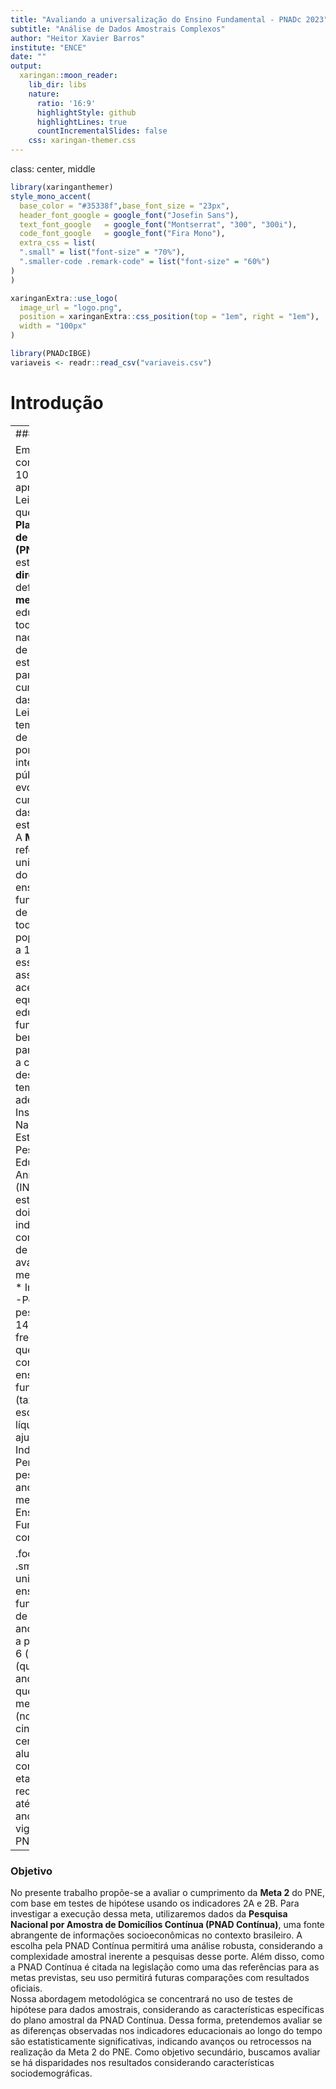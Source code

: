 ```yaml
---
title: "Avaliando a universalização do Ensino Fundamental - PNADc 2023"
subtitle: "Análise de Dados Amostrais Complexos"
author: "Heitor Xavier Barros"
institute: "ENCE"
date: ""
output:
  xaringan::moon_reader:
    lib_dir: libs
    nature:
      ratio: '16:9'
      highlightStyle: github
      highlightLines: true
      countIncrementalSlides: false
    css: xaringan-themer.css
---
```

class: center, middle
```r
library(xaringanthemer)
style_mono_accent(
  base_color = "#35338f",base_font_size = "23px",
  header_font_google = google_font("Josefin Sans"),
  text_font_google   = google_font("Montserrat", "300", "300i"),
  code_font_google   = google_font("Fira Mono"),
  extra_css = list(
  ".small" = list("font-size" = "70%"),
  ".smaller-code .remark-code" = list("font-size" = "60%")
)
)
```

```r
xaringanExtra::use_logo(
  image_url = "logo.png",
  position = xaringanExtra::css_position(top = "1em", right = "1em"),
  width = "100px"
)
```

```r
library(PNADcIBGE)
variaveis <- readr::read_csv("variaveis.csv")
```

# Introdução

---
### Motivação

Em 2024, completam-se 10 anos da aprovação da Lei N.° 13.005, que trata do **Plano Nacional de Educação (PNE)**. O PNE estabelece **10 diretrizes** e define **20 metas** para a educação em todo o território nacional, além de propor estratégias para auxiliar no cumprimento das metas. A Lei N.° 13.005 tem vigência de 10 anos e, portanto, é de interesse público aferir a evolução no cumprimento das metas estabelecidas.
</br>
A **Meta 2**, que refere-se a universalização do acesso ao ensino fundamental de 9 anos para toda a população de 6 a 14 anos, é essencial para assegurar o acesso equitativo à educação fundamental, bem como para promover a conclusão dessa etapa no tempo adequado. O Instituto Nacional de Estudos e Pesquisas Educacionais Anísio Teixeira (INEP) estabeleceu dois indicadores como formas de medir avanços nesta meta. Eles são:
* Indicador 2A -Percentual de pessoas de 6 a 14 anos que frequentam ou que já concluíram o ensino fundamental (taxa de escolarização líquida ajustada);
*  Indicador 2B - Percentual de pessoas de 16 anos com pelo menos o Ensino Fundamental concluído.

.footer[
.small[**Meta 2**: universalizar o ensino fundamental de 9 (nove) anos para toda a população de 6 (seis) a 14 (quatorze) anos e garantir que pelo menos 95% (noventa e cinco por cento) dos alunos concluam essa etapa na idade recomendada, até o último ano de vigência deste PNE.]
]

---
### Objetivo

No presente trabalho propõe-se a avaliar o cumprimento da **Meta 2** do PNE, com base em testes de hipótese usando os indicadores 2A e 2B. 
Para investigar a execução dessa meta, utilizaremos dados da **Pesquisa Nacional por Amostra de Domicílios Contínua (PNAD Contínua)**, uma fonte abrangente de informações socioeconômicas no contexto brasileiro. A escolha pela PNAD Contínua permitirá uma análise robusta, considerando a complexidade amostral inerente a pesquisas desse porte. Além disso, como a PNAD Contínua é citada na legislação como uma das referências para as metas previstas, seu uso permitirá futuras comparações com resultados oficiais.
</br>
Nossa abordagem metodológica se concentrará no uso de testes de hipótese para dados amostrais, considerando as características específicas do plano amostral da PNAD Contínua. Dessa forma, pretendemos avaliar se as diferenças observadas nos indicadores educacionais ao longo do tempo são estatisticamente significativas, indicando avanços ou retrocessos na realização da Meta 2 do PNE. Como objetivo secundário, buscamos avaliar se há disparidades nos resultados considerando características sociodemográficas.
